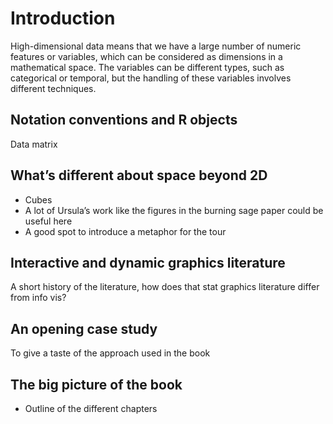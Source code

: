 # Introduction {#intro}

High-dimensional data means that we have a large number of numeric features or variables, which can be considered as dimensions in a mathematical space. The variables can be different types, such as categorical or temporal, but the handling of these variables involves different techniques. 

## Notation conventions and R objects

Data matrix


## What's different about space beyond 2D

- Cubes
-   A lot of Ursula's work like the figures in the burning sage paper could be useful here
-   A good spot to introduce a metaphor for the tour

## Interactive and dynamic graphics literature

A short history of the literature, how does that stat graphics literature differ from info vis?

## An opening case study

To give a taste of the approach used in the book

## The big picture of the book

-   Outline of the different chapters
